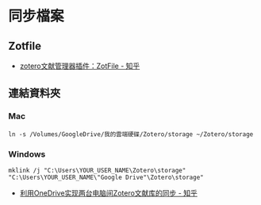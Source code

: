 # 同步檔案



## Zotfile
* [zotero文献管理器插件：ZotFile - 知乎](https://zhuanlan.zhihu.com/p/354935393)

## 連結資料夾

### Mac
```
ln -s /Volumes/GoogleDrive/我的雲端硬碟/Zotero/storage ~/Zotero/storage
```

### Windows
```
mklink /j "C:\Users\YOUR_USER_NAME\Zotero\storage" "C:\Users\YOUR_USER_NAME\"Google Drive"\Zotero\storage"
```
* [利用OneDrive实现两台电脑间Zotero文献库的同步 - 知乎](https://zhuanlan.zhihu.com/p/390596338)
